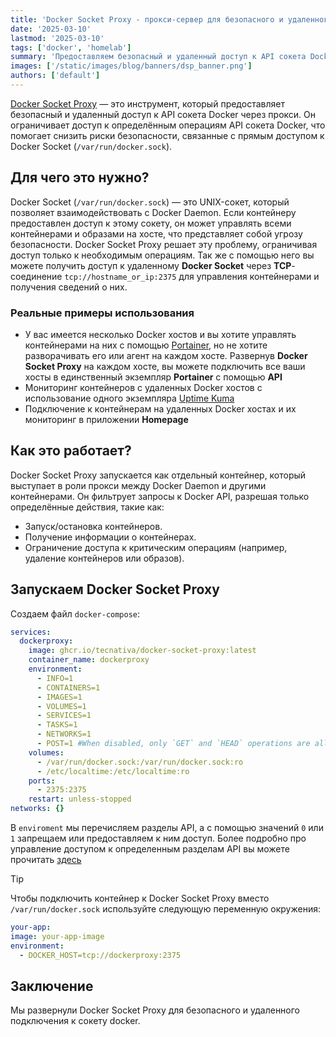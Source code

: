 ```yaml
---
title: 'Docker Socket Proxy - прокси-сервер для безопасного и удаленного доступа к API сокета Docker'
date: '2025-03-10'
lastmod: '2025-03-10'
tags: ['docker', 'homelab']
summary: 'Предоставляем безопасный и удаленный доступ к API сокета Docker через Docker Socket Proxy'
images: ['/static/images/blog/banners/dsp_banner.png']
authors: ['default']
---
```


[Docker Socket Proxy](https://github.com/Tecnativa/docker-socket-proxy) — это инструмент, который предоставляет безопасный и удаленный доступ к API сокета Docker через прокси. Он ограничивает доступ к определённым операциям API сокета Docker, что помогает снизить риски безопасности, связанные с прямым доступом к Docker Socket (`/var/run/docker.sock`).

## Для чего это нужно?

Docker Socket (`/var/run/docker.sock`) — это UNIX-сокет, который позволяет взаимодействовать с Docker Daemon. Если контейнеру предоставлен доступ к этому сокету, он может управлять всеми контейнерами и образами на хосте, что представляет собой угрозу безопасности. Docker Socket Proxy решает эту проблему, ограничивая доступ только к необходимым операциям. Так же с помощью него вы можете получить доступ к удаленному **Docker Socket** через **TCP**-соединение `tcp://hostname_or_ip:2375` для управления контейнерами и получения сведений о них.

### Реальные примеры использования

- У вас имеется несколько Docker хостов и вы хотите управлять контейнерами на них с помощью [Portainer](/blog/portainer-panel-upravleniya-docker), но не хотите разворачивать его или агент на каждом хосте. Развернув **Docker Socket Proxy** на каждом хосте, вы можете подключить все ваши хосты в единственный экземпляр **Portainer** с помощью **API**
- Мониторинг контейнеров с удаленных Docker хостов с использование одного экземпляра [Uptime Kuma](/blog/uptime-kuma-self-hosted-monitoring)
- Подключение к контейнерам на удаленных Docker хостах и их мониторинг в приложении **Homepage**

## Как это работает?

Docker Socket Proxy запускается как отдельный контейнер, который выступает в роли прокси между Docker Daemon и другими контейнерами. Он фильтрует запросы к Docker API, разрешая только определённые действия, такие как:

- Запуск/остановка контейнеров.
- Получение информации о контейнерах.
- Ограничение доступа к критическим операциям (например, удаление контейнеров или образов).

## Запускаем Docker Socket Proxy

Создаем файл `docker-compose`:

```yaml:docker-compose.yml
services:
  dockerproxy:
    image: ghcr.io/tecnativa/docker-socket-proxy:latest
    container_name: dockerproxy
    environment:
      - INFO=1
      - CONTAINERS=1
      - IMAGES=1
      - VOLUMES=1
      - SERVICES=1
      - TASKS=1
      - NETWORKS=1
      - POST=1 #When disabled, only `GET` and `HEAD` operations are allowed, meaning any section of the API is read-only.
    volumes:
      - /var/run/docker.sock:/var/run/docker.sock:ro
      - /etc/localtime:/etc/localtime:ro
    ports:
      - 2375:2375
    restart: unless-stopped
networks: {}
```

В `enviroment` мы перечисляем разделы API, а с помощью значений `0` или `1` запрещаем или предоставляем к ним доступ. Более подробно про управление доступом к определенным разделам API вы можете прочитать [здесь](https://github.com/Tecnativa/docker-socket-proxy?tab=readme-ov-file#grant-or-revoke-access-to-certain-api-sections)

> [!tip]
> Чтобы подключить контейнер к Docker Socket Proxy вместо `/var/run/docker.sock` используйте следующую переменную окружения:
>
> ```yaml
> your-app:
> image: your-app-image
> environment:
>   - DOCKER_HOST=tcp://dockerproxy:2375
> ```

## Заключение

Мы развернули Docker Socket Proxy для безопасного и удаленного подключения к сокету docker.
